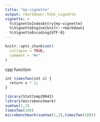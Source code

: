 ```yaml
---
title: "my-vignette"
output: rmarkdown::html_vignette
vignette: >
  %\VignetteIndexEntry{my-vignette}
  %\VignetteEngine{knitr::rmarkdown}
  %\VignetteEncoding{UTF-8}
---
```


```r
knitr::opts_chunk$set(
  collapse = TRUE,
  comment = "#>"
)
```

cpp function

```r
int timesTwo(int x) {
  return x * 2;
}
```


```r
library(StatComp20042)
library(microbenchmark)
sumtwo(1,2)
timesTwo(100)
microbenchmark(sumtwo(1,2),timesTwo(100))
```

